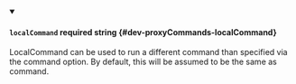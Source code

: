 
<details className="config-field" data-expandable="false" open>
<summary>

#### `localCommand` <span className="config-field-required" data-required="false">required</span> <span className="config-field-type">string</span> <span className="config-field-default"></span> <span className="config-field-enum"></span> {#dev-proxyCommands-localCommand}

LocalCommand can be used to run a different command than specified via the command option. By default, this will be assumed to be the same as command.

</summary>



</details>
